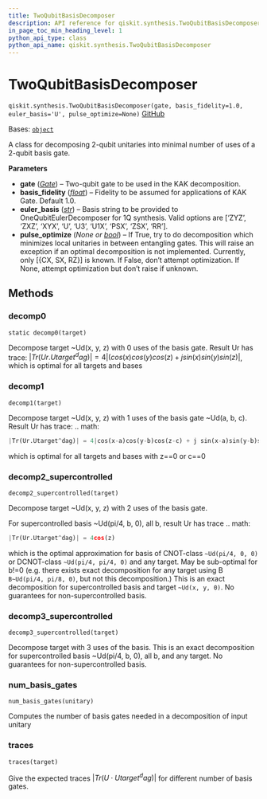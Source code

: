 ```yaml
---
title: TwoQubitBasisDecomposer
description: API reference for qiskit.synthesis.TwoQubitBasisDecomposer
in_page_toc_min_heading_level: 1
python_api_type: class
python_api_name: qiskit.synthesis.TwoQubitBasisDecomposer
---
```


# TwoQubitBasisDecomposer

<span id="qiskit.synthesis.TwoQubitBasisDecomposer" />

`qiskit.synthesis.TwoQubitBasisDecomposer(gate, basis_fidelity=1.0, euler_basis='U', pulse_optimize=None)` [GitHub](https://github.com/qiskit/qiskit/tree/stable/0.46/qiskit/synthesis/two_qubit/two_qubit_decompose.py "view source code")

Bases: [`object`](https://docs.python.org/3/library/functions.html#object "(in Python v3.12)")

A class for decomposing 2-qubit unitaries into minimal number of uses of a 2-qubit basis gate.

**Parameters**

*   **gate** ([*Gate*](qiskit.circuit.Gate "qiskit.circuit.Gate")) – Two-qubit gate to be used in the KAK decomposition.
*   **basis\_fidelity** ([*float*](https://docs.python.org/3/library/functions.html#float "(in Python v3.12)")) – Fidelity to be assumed for applications of KAK Gate. Default 1.0.
*   **euler\_basis** ([*str*](https://docs.python.org/3/library/stdtypes.html#str "(in Python v3.12)")) – Basis string to be provided to OneQubitEulerDecomposer for 1Q synthesis. Valid options are \[‘ZYZ’, ‘ZXZ’, ‘XYX’, ‘U’, ‘U3’, ‘U1X’, ‘PSX’, ‘ZSX’, ‘RR’].
*   **pulse\_optimize** (*None or* [*bool*](https://docs.python.org/3/library/functions.html#bool "(in Python v3.12)")) – If True, try to do decomposition which minimizes local unitaries in between entangling gates. This will raise an exception if an optimal decomposition is not implemented. Currently, only \[\{CX, SX, RZ}] is known. If False, don’t attempt optimization. If None, attempt optimization but don’t raise if unknown.

## Methods

### decomp0

<span id="qiskit.synthesis.TwoQubitBasisDecomposer.decomp0" />

`static decomp0(target)`

Decompose target \~Ud(x, y, z) with 0 uses of the basis gate. Result Ur has trace: $|Tr(Ur.Utarget^dag)| = 4|(cos(x)cos(y)cos(z)+ j sin(x)sin(y)sin(z)|$, which is optimal for all targets and bases

### decomp1

<span id="qiskit.synthesis.TwoQubitBasisDecomposer.decomp1" />

`decomp1(target)`

Decompose target \~Ud(x, y, z) with 1 uses of the basis gate \~Ud(a, b, c). Result Ur has trace: .. math:

```python
|Tr(Ur.Utarget^dag)| = 4|cos(x-a)cos(y-b)cos(z-c) + j sin(x-a)sin(y-b)sin(z-c)|
```

which is optimal for all targets and bases with z==0 or c==0

### decomp2\_supercontrolled

<span id="qiskit.synthesis.TwoQubitBasisDecomposer.decomp2_supercontrolled" />

`decomp2_supercontrolled(target)`

Decompose target \~Ud(x, y, z) with 2 uses of the basis gate.

For supercontrolled basis \~Ud(pi/4, b, 0), all b, result Ur has trace .. math:

```python
|Tr(Ur.Utarget^dag)| = 4cos(z)
```

which is the optimal approximation for basis of CNOT-class `~Ud(pi/4, 0, 0)` or DCNOT-class `~Ud(pi/4, pi/4, 0)` and any target. May be sub-optimal for b!=0 (e.g. there exists exact decomposition for any target using B `B~Ud(pi/4, pi/8, 0)`, but not this decomposition.) This is an exact decomposition for supercontrolled basis and target `~Ud(x, y, 0)`. No guarantees for non-supercontrolled basis.

### decomp3\_supercontrolled

<span id="qiskit.synthesis.TwoQubitBasisDecomposer.decomp3_supercontrolled" />

`decomp3_supercontrolled(target)`

Decompose target with 3 uses of the basis. This is an exact decomposition for supercontrolled basis \~Ud(pi/4, b, 0), all b, and any target. No guarantees for non-supercontrolled basis.

### num\_basis\_gates

<span id="qiskit.synthesis.TwoQubitBasisDecomposer.num_basis_gates" />

`num_basis_gates(unitary)`

Computes the number of basis gates needed in a decomposition of input unitary

### traces

<span id="qiskit.synthesis.TwoQubitBasisDecomposer.traces" />

`traces(target)`

Give the expected traces $|Tr(U \cdot Utarget^dag)|$ for different number of basis gates.


